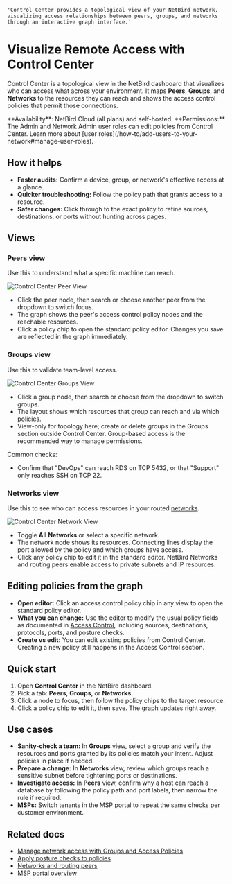 
    'Control Center provides a topological view of your NetBird network, visualizing access relationships between peers, groups, and networks through an interactive graph interface.'

# Visualize Remote Access with Control Center

Control Center is a topological view in the NetBird dashboard that visualizes who can access what across your environment. It maps **Peers**, **Groups**, and **Networks** to the resources they can reach and shows the access control policies that permit those connections.

<Note>
    **Availability**: NetBird Cloud (all plans) and self-hosted.
</Note>
<Note>
    **Permissions:** The Admin and Network Admin user roles can edit policies from Control Center. Learn more about
    [user roles](/how-to/add-users-to-your-network#manage-user-roles).
</Note>

## How it helps

- **Faster audits:** Confirm a device, group, or network's effective access at a glance.
- **Quicker troubleshooting:** Follow the policy path that grants access to a resource.
- **Safer changes:** Click through to the exact policy to refine sources, destinations, or ports without hunting across pages.

## Views

### Peers view

Use this to understand what a specific machine can reach.

<p>
    <img src="/docs-static/img/how-to-guides/control-center/control-center-peer-view.png" alt="Control Center Peer View"
         className="imagewrapper-big"/>
</p>

- Click the peer node, then search or choose another peer from the dropdown to switch focus.
- The graph shows the peer's access control policy nodes and the reachable resources.
- Click a policy chip to open the standard policy editor. Changes you save are reflected in the graph immediately.

### Groups view

Use this to validate team-level access.

<p>
    <img src="/docs-static/img/how-to-guides/control-center/control-center-groups-view.png"
         alt="Control Center Groups View" className="imagewrapper-big"/>
</p>

- Click a group node, then search or choose from the dropdown to switch groups.
- The layout shows which resources that group can reach and via which policies.
- View-only for topology here; create or delete groups in the Groups section outside Control Center. Group-based access is the recommended way to manage permissions.

Common checks:

- Confirm that "DevOps" can reach RDS on TCP 5432, or that "Support" only reaches SSH on TCP 22.

### Networks view

Use this to see who can access resources in your routed [networks](/how-to/networks).

<p>
    <img src="/docs-static/img/how-to-guides/control-center/control-center-network-view.png"
         alt="Control Center Network View" className="imagewrapper-big"/>
</p>

- Toggle **All Networks** or select a specific network.
- The network node shows its resources. Connecting lines display the port allowed by the policy and which groups have access.
- Click any policy chip to edit it in the standard editor. NetBird Networks and routing peers enable access to private subnets and IP resources.

## Editing policies from the graph

- **Open editor:** Click an access control policy chip in any view to open the standard policy editor.
- **What you can change:** Use the editor to modify the usual policy fields as documented in [Access Control](/how-to/manage-network-access), including sources, destinations, protocols, ports, and posture checks.
- **Create vs edit:** You can edit existing policies from Control Center. Creating a new policy still happens in the Access Control section.

## Quick start

1. Open **Control Center** in the NetBird dashboard.
2. Pick a tab: **Peers**, **Groups**, or **Networks**.
3. Click a node to focus, then follow the policy chips to the target resource.
4. Click a policy chip to edit it, then save. The graph updates right away.

## Use cases

- **Sanity-check a team:** In **Groups** view, select a group and verify the resources and ports granted by its policies match your intent. Adjust policies in place if needed.
- **Prepare a change:** In **Networks** view, review which groups reach a sensitive subnet before tightening ports or destinations.
- **Investigate access:** In **Peers** view, confirm why a host can reach a database by following the policy path and port labels, then narrow the rule if required.
- **MSPs:** Switch tenants in the MSP portal to repeat the same checks per customer environment.

## Related docs

- [Manage network access with Groups and Access Policies](/how-to/manage-network-access)
- [Apply posture checks to policies](/how-to/manage-posture-checks)
- [Networks and routing peers](/how-to/networks)
- [MSP portal overview](/how-to/msp-portal)
